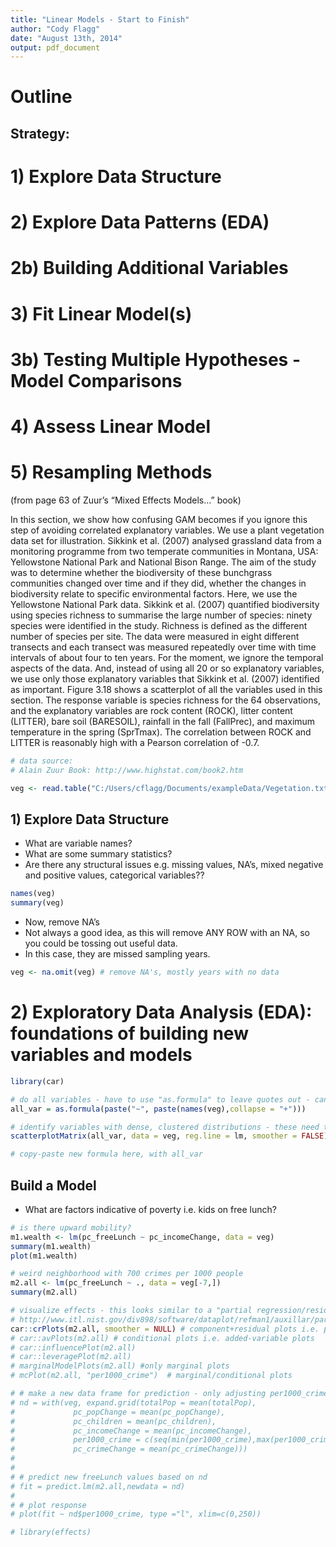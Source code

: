 ```yaml
---
title: "Linear Models - Start to Finish"
author: "Cody Flagg"
date: "August 13th, 2014"
output: pdf_document
---
```



# Outline 

## Strategy:
#
# 1) Explore Data Structure
# 2) Explore Data Patterns (EDA)
# 2b) Building Additional Variables
# 3) Fit Linear Model(s)
# 3b) Testing Multiple Hypotheses - Model Comparisons
# 4) Assess Linear Model
# 5) Resampling Methods

(from page 63 of Zuur's "Mixed Effects Models..." book)

In this section, we show how confusing GAM becomes if you ignore this step
of avoiding correlated explanatory variables. We use a plant vegetation data set for
illustration. Sikkink et al. (2007) analysed grassland data from a monitoring programme
from two temperate communities in Montana, USA: Yellowstone National
Park and National Bison Range. The aim of the study was to determine whether the
biodiversity of these bunchgrass communities changed over time and if they did,
whether the changes in biodiversity relate to specific environmental factors. Here,
we use the Yellowstone National Park data. Sikkink et al. (2007) quantified biodiversity
using species richness to summarise the large number of species: ninety
species were identified in the study. Richness is defined as the different number of
species per site. The data were measured in eight different transects and each transect
was measured repeatedly over time with time intervals of about four to ten
years. For the moment, we ignore the temporal aspects of the data. And, instead of
using all 20 or so explanatory variables, we use only those explanatory variables that
Sikkink et al. (2007) identified as important. Figure 3.18 shows a scatterplot of all
the variables used in this section. The response variable is species richness for the
64 observations, and the explanatory variables are rock content (ROCK), litter content
(LITTER), bare soil (BARESOIL), rainfall in the fall (FallPrec), and maximum
temperature in the spring (SprTmax). The correlation between ROCK and LITTER
is reasonably high with a Pearson correlation of -0.7.

```r
# data source: 
# Alain Zuur Book: http://www.highstat.com/book2.htm

veg <- read.table("C:/Users/cflagg/Documents/exampleData/Vegetation.txt", header = T)
```

## 1) Explore Data Structure

* What are variable names?
* What are some summary statistics?
* Are there any structural issues e.g. missing values, NA's, mixed negative and positive values, categorical variables??

```r
names(veg)
summary(veg)
```

* Now, remove NA's
* Not always a good idea, as this will remove ANY ROW with an NA, so you could be tossing out useful data. 
* In this case, they are missed sampling years. 

```r
veg <- na.omit(veg) # remove NA's, mostly years with no data
```


# 2) Exploratory Data Analysis (EDA): foundations of building new variables and models

```r
library(car)

# do all variables - have to use "as.formula" to leave quotes out - can also use to copy-paste a nicer formula without typing out
all_var = as.formula(paste("~", paste(names(veg),collapse = "+")))

# identify variables with dense, clustered distributions - these need transforming
scatterplotMatrix(all_var, data = veg, reg.line = lm, smoother = FALSE)
```

```r
# copy-paste new formula here, with all_var

```

## Build a Model
* What are factors indicative of poverty i.e. kids on free lunch?

```r
# is there upward mobility?
m1.wealth <- lm(pc_freeLunch ~ pc_incomeChange, data = veg)
summary(m1.wealth)
plot(m1.wealth)

# weird neighborhood with 700 crimes per 1000 people
m2.all <- lm(pc_freeLunch ~ ., data = veg[-7,])
summary(m2.all)

# visualize effects - this looks similar to a "partial regression/residual plot"
# http://www.itl.nist.gov/div898/software/dataplot/refman1/auxillar/partregr.htm
car::crPlots(m2.all, smoother = NULL) # component+residual plots i.e. partial residuals
# car::avPlots(m2.all) # conditional plots i.e. added-variable plots
# car::influencePlot(m2.all)
# car::leveragePlot(m2.all)
# marginalModelPlots(m2.all) #only marginal plots
# mcPlot(m2.all, "per1000_crime")  # marginal/conditional plots

# # make a new data frame for prediction - only adjusting per1000_crime, keep everything else at mean
# nd = with(veg, expand.grid(totalPop = mean(totalPop),
#             pc_popChange = mean(pc_popChange),
#             pc_children = mean(pc_children),
#             pc_incomeChange = mean(pc_incomeChange),
#             per1000_crime = c(seq(min(per1000_crime),max(per1000_crime)),by=100),
#             pc_crimeChange = mean(pc_crimeChange)))
# 
# 
# # predict new freeLunch values based on nd
# fit = predict.lm(m2.all,newdata = nd)
# 
# # plot response
# plot(fit ~ nd$per1000_crime, type ="l", xlim=c(0,250))

```

```r
# library(effects)
```










